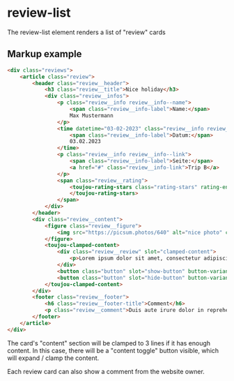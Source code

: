 # review-list

The review-list element renders a list of "review" cards

## Markup example
```html
<div class="reviews">
    <article class="review">
        <header class="review__header">
            <h3 class="review__title">Nice holiday</h3>
            <div class="review__infos">
                <p class="review__info review__info--name">
                    <span class="review__info-label">Name:</span>
                    Max Mustermann
                </p>
                <time datetime="03-02-2023" class="review__info review__info--date">
                    <span class="review__info-label">Datum:</span>
                    03.02.2023
                </time>
                <p class="review__info review__info--link">
                    <span class="review__info-label">Seite:</span>
                    <a href="#" class="review__info-link">Trip B</a>
                </p>
                <span class="review__rating">
                    <toujou-rating-stars class="rating-stars" rating-entity="★" rating-total="5" rating-value="4.4" rating-entity-size="m" style="--rating-stars-percentage:12%;">
                    </toujou-rating-stars>
                </span>
            </div>
        </header>
        <div class="review__content">
            <figure class="review__figure">
                <img src="https://picsum.photos/640" alt="nice photo" class="review__image">
            </figure>
            <toujou-clamped-content>
                <div class="review__review" slot="clamped-content">
                    <p>Lorem ipsum dolor sit amet, consectetur adipiscing elit, sed do eiusmod tempor incididunt ut labore et dolore magna aliqua. Ut enim ad minim veniam, quis nostrud exercitation ullamco laboris nisi ut aliquip ex ea commodo consequat. Duis aute irure dolor in reprehenderit in voluptate velit esse cillum dolore eu fugiat nulla pariatur. Excepteur sint occaecat cupidatat non proident, sunt in culpa qui officia deserunt mollit anim id est laborum.</p>
                </div>
                <button class="button" slot="show-button" button-variant="primary" button-size="tiny" button-type="border">Show content</button>
                <button class="button" slot="hide-button" button-variant="primary" button-size="tiny" button-type="border">Hide content</button>
            </toujou-clamped-content>
        </div>
        <footer class="review__footer">
            <h6 class="review__footer-title">Comment</h6>
            <p class="review__comment">Duis aute irure dolor in reprehenderit in voluptate velit esse cillum dolore eu fugiat nulla pariatur. Excepteur sint occaecat cupidatat non proident, sunt in culpa qui officia deserunt mollit anim id est laborum.</p>
        </footer>
    </article>
</div>
```

The card's "content" section will be clamped to 3 lines if it has enough content. In this case, there will be a "content toggle" button visible, which will expand / clamp the content.

Each review card can also show a comment from the website owner.
